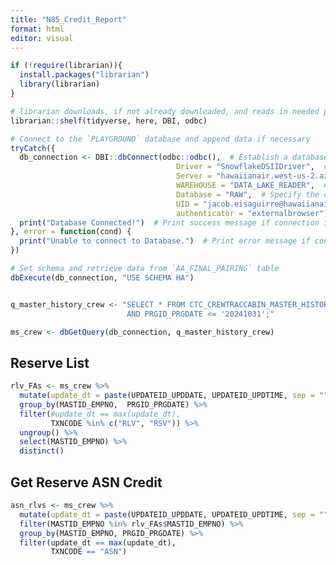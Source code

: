 ```yaml
---
title: "N85_Credit_Report"
format: html
editor: visual
---
```


```r
if (!require(librarian)){
  install.packages("librarian")
  library(librarian)
}

# librarian downloads, if not already downloaded, and reads in needed packages
librarian::shelf(tidyverse, here, DBI, odbc)

```

```r
# Connect to the `PLAYGROUND` database and append data if necessary
tryCatch({
  db_connection <- DBI::dbConnect(odbc::odbc(),  # Establish a database connection using ODBC for the playground database
                                     Driver = "SnowflakeDSIIDriver",  # Specify the Snowflake ODBC driver
                                     Server = "hawaiianair.west-us-2.azure.snowflakecomputing.com",  # Server address
                                     WAREHOUSE = "DATA_LAKE_READER",  # Specify the Snowflake warehouse
                                     Database = "RAW",  # Specify the database name
                                     UID = "jacob.eisaguirre@hawaiianair.com",  # User ID for authentication
                                     authenticator = "externalbrowser")  # Use external browser for authentication
  print("Database Connected!")  # Print success message if connection is established
}, error = function(cond) {
  print("Unable to connect to Database.")  # Print error message if connection fails
})

# Set schema and retrieve data from `AA_FINAL_PAIRING` table
dbExecute(db_connection, "USE SCHEMA HA") 



```

```r

q_master_history_crew <- "SELECT * FROM CTC_CREWTRACCABIN_MASTER_HISTORY WHERE PRGID_PRGDATE >= '20241001' 
                          AND PRGID_PRGDATE <= '20241031';"

ms_crew <- dbGetQuery(db_connection, q_master_history_crew) 

```

## Reserve List
```r

rlv_FAs <- ms_crew %>% 
  mutate(update_dt = paste(UPDATEID_UPDDATE, UPDATEID_UPDTIME, sep = "")) %>% 
  group_by(MASTID_EMPNO,  PRGID_PRGDATE) %>% 
  filter(#update_dt == max(update_dt), 
         TXNCODE %in% c("RLV", "RSV")) %>% 
  ungroup() %>% 
  select(MASTID_EMPNO) %>% 
  distinct()

```

## Get Reserve ASN Credit
```r

asn_rlvs <- ms_crew %>% 
  mutate(update_dt = paste(UPDATEID_UPDDATE, UPDATEID_UPDTIME, sep = "")) %>% 
  filter(MASTID_EMPNO %in% rlv_FAs$MASTID_EMPNO) %>% 
  group_by(MASTID_EMPNO, PRGID_PRGDATE) %>% 
  filter(update_dt == max(update_dt),
         TXNCODE == "ASN")
  


```

